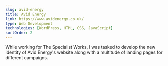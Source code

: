 ```yaml
---
slug: avid-energy
title: Avid Energy
link: https://www.avidenergy.co.uk/
type: Web Development
technologies: [WordPress, HTML, CSS, JavaScript]
sortOrder: 2
---
```


While working for The Specialist Works, I was tasked to develop the
new identity of Avid Energy's website along with a multitude of landing
pages for different campaigns.
